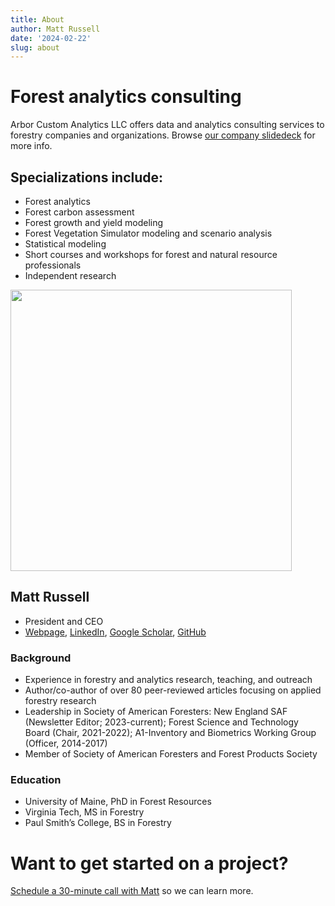 ```yaml
---
title: About
author: Matt Russell
date: '2024-02-22'
slug: about
---
```


# Forest analytics consulting 

Arbor Custom Analytics LLC offers data and analytics consulting services to forestry companies and organizations. Browse [our company slidedeck](https://docs.google.com/presentation/d/1-X-e4OuPv2gTmJQuBM0tVkH6U44o5okYTm7f1qhi9lE/edit?usp=sharing) for more info.  
 
## Specializations include:
* Forest analytics 
* Forest carbon assessment
* Forest growth and yield modeling 
* Forest Vegetation Simulator modeling and scenario analysis
* Statistical modeling
* Short courses and workshops for forest and natural resource professionals
* Independent research  
  

<left> 
![](/matt_profile2_small.jpg){width=450px}

## Matt Russell
* President and CEO
* [Webpage](https://mbrussell.org/), [LinkedIn](https://www.linkedin.com/in/matthew-russell-70a94824/), [Google Scholar](https://scholar.google.com/citations?user=4OO83OcAAAAJ&hl=en&authuser=2), [GitHub](https://github.com/mbrussell)

### Background
* Experience in forestry and analytics research, teaching, and outreach
* Author/co-author of over 80 peer-reviewed articles focusing on applied forestry research
* Leadership in Society of American Foresters: New England SAF (Newsletter Editor; 2023-current); Forest Science and Technology Board (Chair, 2021-2022); A1-Inventory and Biometrics Working Group (Officer, 2014-2017)
* Member of Society of American Foresters and Forest Products Society 

### Education
* University of Maine, PhD in Forest Resources
* Virginia Tech, MS in Forestry
* Paul Smith's College, BS in Forestry 

# Want to get started on a project? 
[Schedule a 30-minute call with Matt](https://calendar.app.google/PzwE8qEWYQWmUc88A) so we can learn more. 

